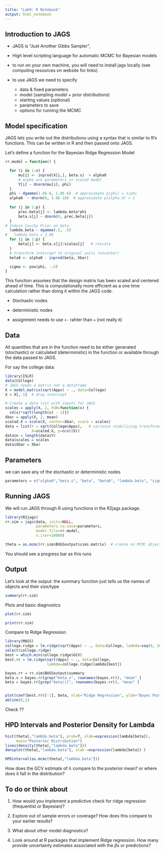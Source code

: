 ```yaml
---
title: "Lab9: R Notebook"
output: html_notebook
---
```


## Introduction to JAGS

- JAGS is "Just Another Gibbs Sampler",

- High level scripting language for automatic MCMC for Bayesian models

- to run on your own machine, you will need to install jags locally (see computing resources on website for links)

- to use JAGS we need to specify 
    + data & fixed parameters
    + model (sampling model + prior distributions)
    + starting values (optional)
    + parameters to save
    + options for running the MCMC
  
##  Model specification

JAGS lets you write out the distributions using a syntax that is similar to R's functions.   This can be written in R and then passed onto JAGS.

Let's define a function for the Bayesian Ridge Regression Model

```r
rr.model = function() {

  for (i in 1:n) {
      mu[i] <- inprod(X[i,], beta.s)  + alpha0
      # alpha are parameters in scaled model
      Y[i] ~ dnorm(mu[i], phi)
  }
  phi ~ dgamma(1.0E-6, 1.0E-6)  # approximate p(phi) = 1/phi
  alpha0  ~ dnorm(0, 1.0E-10)  # approximate p(alpha_0) = 1
  
  for (j in 1:p) {
      prec.beta[j] <- lambda.beta*phi
      beta.s[j] ~ dnorm(0, prec.beta[j])
  }
# Induce Cauchy Prior on beta
  lambda.beta ~ dgamma(.5, .5)
#   lambda.beta = 3.06
  for (j in 1:p) {
      beta[j] <- beta.s[j]/scales[j]   # rescale
  }
  # transform intercept to original units (uncenter)
  beta0 <- alpha0 - inprod(beta, Xbar)

  sigma <- pow(phi, -.5)
}
```


This function assumes that the design matrix has been scaled and centered ahead of time.  This is computationally more efficient as a one time calculation rather than doing it within the JAGS code.

- Stochastic nodes

- deterministic nodes

- assignment needs to use `<-` rahter than `=`  (not really `R`)

## Data


All quantities that are in the function need to be either generated (stochastic) or calculated (deterministic) in the function or available through the data passed to JAGS.

For say the college data:

```r
library(ISLR)
data(College)
# JAGS needs a matrix not a dataframe
X = model.matrix(sqrt(Apps) ~ ., data=College)
X = X[,-1]  # drop intercept

# Create a data list with inputs for JAGS
scales = apply(X, 2, FUN=function(x) {
  sd(x)*sqrt(length(x) - 1)})
Xbar = apply(X, 2, mean)
scaled.X = scale(X, center=Xbar, scale = scales)
data = list(Y = sqrt(College$Apps),   # variance stabilizing transformation
            X=scaled.X, p=ncol(X))
data$n = length(data$Y)
data$scales = scales
data$Xbar = Xbar

```


## Parameters

we can save any of the stochastic or deterministic nodes

```r
parameters = c("alpha0","beta.s", "beta", "beta0", "lambda.beta", "sigma")
```

## Running JAGS

We will run JAGS through R using functions in the R2jags package.

```r
library(R2jags)
rr.sim = jags(data, inits=NULL, 
              parameters.to.save=parameters,
              model.file=rr.model,  
              n.iter=10000)

theta = as.mcmc(rr.sim$BUGSoutput$sims.matrix)  # create an MCMC object 

```

You should see a progress bar as this runs

## Output

Let's look at the output:  the summary function just tells us the names of objects and their size/type

```r
summary(rr.sim) 
```


Plots and basic diagnostics

```r
plot(rr.sim)
```


```r
print(rr.sim)
```


Compare to Ridge Regression:

```r
library(MASS)
college.ridge = lm.ridge(sqrt(Apps) ~ ., data=College, lambda=seq(0, 10, length=50))
select(college.ridge)
best = which.min(college.ridge$GCV)
best.rr = lm.ridge(sqrt(Apps) ~ ., data=College, 
                   lambda=college.ridge$lambda[best])

bayes.rr = rr.sim$BUGSoutput$summary
beta.s = bayes.rr[grep("beta.s", rownames(bayes.rr)), "mean" ]
beta = bayes.rr[grep("beta\\[", rownames(bayes.rr)), "mean" ]


plot(coef(best.rr)[-1], beta, xlab="Ridge Regression", ylab="Bayes Posterior Mean (scaled)")
abline(0,1)
```


Check ??

## HPD Intervals and Posterior Density for Lambda

```r
hist(theta[,"lambda.beta"], prob=T, xlab=expression(lambda[beta]),
     main="Posterior Distribution")
lines(density(theta[,"lambda.beta"]))
densplot(theta[,"lambda.beta"], xlab =expression(lambda[beta]) )
```


```r
HPDinterval(as.mcmc(theta[,"lambda.beta"]))
```


How does the GCV estimate of  $\lambda$ compare to the posterior mean? or where does it fall in the distribution?

## To do  or think about


1.  How would you implement a predictive check for  ridge regression 
    (frequentist or Bayesian)?

2.  Explore out of sample errors or coverage?  How does this compare to your earlier results?

3.  What about other model diagnostics?

4.  Look around at R packages that implement Ridge regression.  How many provide uncertainty estimates associated with the $\beta$s or predictions?
